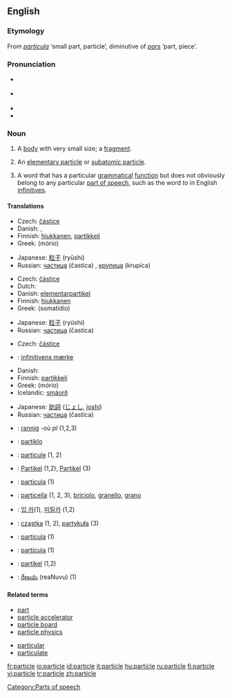 {{wikipedia}}
==English==

===Etymology===
From {{L.}} ''[[particula]]'' ‘small part, particle’, diminutive of ''[[pars]]'' ‘part, piece’.

===Pronunciation===
*{{italbrac|[[RP]]}} {{IPA|/ˈpɑːtɪkəl/}}
*{{italbrac|US}} {{IPA|/ˈpɑːrtɪkəl/}}
*{{audio|en-us-particle.ogg|Audio (US)}}
* {{rhymes|ɑː(r)tɪkəl}}

===Noun===
{{en-noun}}

# A [[body]] with very small size; a [[fragment]].
# {{physics}} An [[elementary particle]] or [[subatomic particle]].
# {{linguistics}} A word that has a particular [[grammatical]] [[function]] but does not obviously belong to any particular [[part of speech]], such as the word ''to'' in English [[infinitive]]s.

====Translations====
{{trans-top|body with very small size}}
*Czech: [[částice]] {{f}}
*Danish: {{t|nl|partikel|n}}, {{t|nl|greintje|n}}
*Finnish: [[hiukkanen]], [[partikkeli]]
*Greek: {{t|el|μόριο|n|}} (mório)
{{trans-mid}}
*Japanese: [[粒子]] (ryūshi)
*Russian: [[частица]] (častíca) {{f}}, [[крупица]] (krupíca) {{f}}
{{trans-bottom}}

{{trans-top|elementary particle or subatomic particle}}
*Czech: [[částice]] {{f}}
*Dutch: {{t|nl|deeltje|n}}
*Danish: [[elementarpartikel]]
*Finnish: [[hiukkanen]]
*Greek: {{t|el|σωματίδιο|n|}} (somatídio)
{{trans-mid}}
*Japanese: [[粒子]] (ryūshi)
*Russian: [[частица]] (častíca) {{f}}
{{trans-bottom}}

{{trans-top|word that does not belong to any particular part of speech}}
*Czech: [[částice]] {{f}}
*{{ttbc|Danish}}: [[infinitivens mærke]]
*Danish: {{t|nl|partikel|n}}
*Finnish: [[partikkeli]]
*Greek: {{t|el|μόριο|n|}} (mório)
*Icelandic: [[smáorð]] {{n}}
{{trans-mid}}
*Japanese: [[助詞]] ([[じょし]], [[joshi]])
*Russian: [[частица]] (častíca) {{f}}
{{trans-bottom}}

{{checktrans}}
{{trans-top|Translations to be checked}}
*{{ttbc|Breton}}: [[rannig]] {{f}} -où ''pl'' (1,2,3)
*{{ttbc|Esperanto}}: [[partiklo]]
*{{ttbc|French}}: [[particule]] {{f}} (1, 2)
*{{ttbc|German}}: [[Partikel]] {{n}} (1,2), [[Partikel]] {{f}} (3)
*{{ttbc|Interlingua}}: [[particula]] (1)
*{{ttbc|Italian}}: [[particella]] {{f}} (1, 2, 3), [[briciolo]], [[granello]], [[grano]]
{{trans-mid}}
*{{ttbc|Korean}}: [[입 카]](1), [[미릴카]] (1,2)
*{{ttbc|Polish}}: [[cząstka]] {{f}} (1, 2), [[partykuła]] {{f}} (3)
*{{ttbc|Portuguese}}: [[partícula]] {{f}} (1)
*{{ttbc|Spanish}}: [[partícula]] {{f}} (1)
*{{ttbc|Swedish}}: [[partikel]] {{c}} (1,2)
*{{ttbc|Telugu}}: [[రేణువు]] (reaNuvu) (1)
{{trans-bottom}}

====Related terms====
{{rel-top}}
*[[part]]
*[[particle accelerator]]
*[[particle board]]
*[[particle physics]]
{{rel-mid}}
*[[particular]]
*[[particulate]]
{{rel-bottom}}

[[Category:Parts of speech]]

[[fr:particle]]
[[io:particle]]
[[id:particle]]
[[it:particle]]
[[hu:particle]]
[[ru:particle]]
[[fi:particle]]
[[vi:particle]]
[[tr:particle]]
[[zh:particle]]